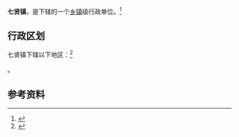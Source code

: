 {{中国乡级行政区|41/08/21/101/000}}

'''七贤镇'''，是{{PRC admin/fullname|41/08/21/101/000|3}}下辖的一个[[乡镇|乡镇]]级行政单位。<ref>{{PRC admin/ref sgc|{{PRC admin/parent|41/08/21/101/000}}}}</ref>

== 行政区划 ==

七贤镇下辖以下地区：<ref>{{PRC admin/ref sgc|41/08/21/101/000}}</ref>

{{PRC admin/children|41/08/21/101/000}}。

== 参考资料 ==

{{reflist}}

{{行政区划小作品}}
{{PRC admin/navcat|41/08/21/101/000}}